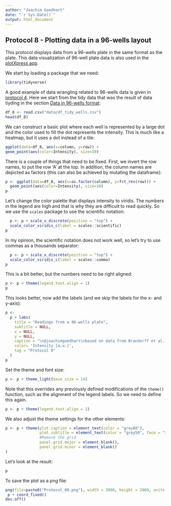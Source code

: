 ```yaml
---
author: "Joachim Goedhart"
date: "`r Sys.Date()`"
output: html_document
---
```


## Protocol 8 - Plotting data in a 96-wells layout {#protocol-8}

This protocol displays data from a 96-wells plate in the same format as the plate. This data visualization of 96-well plate data is also used in the [plotXpress app](https://doi.org/10.12688/f1000research.73641.1).

We start by loading a package that we need:

```r
library(tidyverse)
```

A good example of data wrangling related to 96-wells data is given in [protocol 4](#protocol-4). Here we start from the tidy data that was the result of data tiyding in the section [Data in 96-wells format](#Data-in-96-wells-format):

```r
df_8 <- read.csv("data/df_tidy_wells.csv")
head(df_8)
```

We can construct a basic plot where each well is represented by a large dot and the color used to fill the dot represents the intensity. This is much like a heatmap, but it uses a dot instead of a tile:

```r
ggplot(data=df_8, aes(x=column, y=row)) +
geom_point(aes(color=Intensity), size=10)
```
There is a couple of things that need to be fixed. First, we invert the row names, to put the row 'A' at the top. In addition, the column names are depicted as factors (this can also be achieved by mutating the dataframe):

```r
p <- ggplot(data=df_8, aes(x=as.factor(column), y=fct_rev(row))) +
  geom_point(aes(color=Intensity), size=10)
p
```

Let's change the color palette that displays intensity to viridis. The numbers in the legend are high and that is why they are difficult to read quickly. So we use the `scales` package to use the scientific notation:

```r
  p <- p + scale_x_discrete(position = "top") +
  scale_color_viridis_c(label = scales::scientific)
p
```

In my opinion, the scientific notation does not work well, so let's try to use commas as a thousands separator:

```r
  p <- p + scale_x_discrete(position = "top") +
  scale_color_viridis_c(label = scales::comma)
p
```

This is a bit better, but the numbers need to be right aligned:

```r
p <- p + theme(legend.text.align = 1)
p
```
This looks better, now add the labels (and we skip the labels for the x- and y-axis):

```r
p <-
  p + labs(
    title = "Readings from a 96-wells plate",
    subtitle = NULL,
    x = NULL,
    y = NULL,
    caption = "\n@joachimgoedhart\nbased on data from Brandorff et al., DOI: 10.1101/2021.07.08.451595",
    color= 'Intensity [a.u.]',
    tag = "Protocol 8"
  ) 
p
```

Set the theme and font size:

```r
p <- p + theme_light(base_size = 14)
```
Note that this overrides any previously defined modifications of the `theme()` function, such as the alignment of the legend labels. So we need to define this again.

```r
p <- p + theme(legend.text.align = 1)
```

We also adjust the theme settings for the other elements:

```r
p <- p + theme(plot.caption = element_text(color = "grey80"),
               plot.subtitle = element_text(color = "grey50", face = "italic"),
               #Remove the grid
               panel.grid.major = element_blank(),
               panel.grid.minor = element_blank()
)
```

Let's look at the result:

```r
p
```

To save the plot as a png file:

```r
png(file=paste0("Protocol_08.png"), width = 3000, height = 2000, units = "px", res = 400)
 p + coord_fixed()
dev.off()
```

